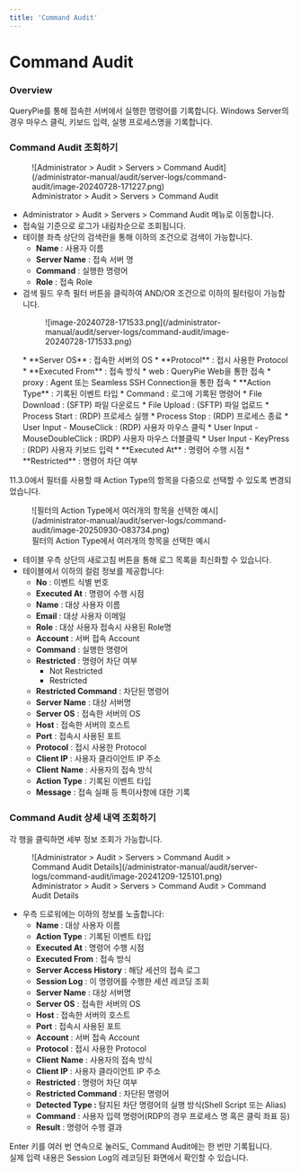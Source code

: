 ```yaml
---
title: 'Command Audit'
---
```



# Command Audit

### Overview

QueryPie를 통해 접속한 서버에서 실행한 명령어를 기록합니다. Windows Server의 경우 마우스 클릭, 키보드 입력, 실행 프로세스명을 기록합니다.

### Command Audit 조회하기

<figure data-layout="center" data-align="center">
![Administrator &gt; Audit &gt; Servers &gt; Command Audit](/administrator-manual/audit/server-logs/command-audit/image-20240728-171227.png)
<figcaption>
Administrator &gt; Audit &gt; Servers &gt; Command Audit
</figcaption>
</figure>

* Administrator &gt; Audit &gt; Servers &gt; Command Audit 메뉴로 이동합니다.
* 접속일 기준으로 로그가 내림차순으로 조회됩니다.
* 테이블 좌측 상단의 검색란을 통해 이하의 조건으로 검색이 가능합니다.
    *  **Name**  : 사용자 이름
    *  **Server Name**  : 접속 서버 명
    *  **Command**  : 실행한 명령어
    *  **Role**  : 접속 Role
* 검색 필드 우측 필터 버튼을 클릭하여 AND/OR 조건으로 이하의 필터링이 가능합니다.
  <figure data-layout="center" data-align="center">
  ![image-20240728-171533.png](/administrator-manual/audit/server-logs/command-audit/image-20240728-171533.png)
  </figure>
    *  **Server OS**  : 접속한 서버의 OS
    *  **Protocol** : 접시 사용한 Protocol
    *  **Executed From** : 접속 방식
        * web : QueryPie Web을 통한 접속
        * proxy : Agent 또는 Seamless SSH Connection을 통한 접속
    *  **Action Type** : 기록된 이벤트 타입
        * Command : 로그에 기록된 명령어
        * File Download : (SFTP) 파일 다운로드
        * File Upload : (SFTP) 파일 업로드
        * Process Start : (RDP) 프로세스 실행
        * Process Stop : (RDP) 프로세스 종료
        * User Input - MouseClick : (RDP) 사용자 마우스 클릭
        * User Input - MouseDoubleClick : (RDP) 사용자 마우스 더블클릭
        * User Input - KeyPress : (RDP) 사용자 키보드 입력
    *  **Executed At**  : 명령어 수행 시점
    *  **Restricted**  : 명령어 차단 여부

<Callout type="info">
11.3.0에서 필터를 사용할 때 Action Type의 항목을 다중으로 선택할 수 있도록 변경되었습니다.
<figure data-layout="center" data-align="center">
![필터의 Action Type에서 여러개의 항목을 선택한 예시](/administrator-manual/audit/server-logs/command-audit/image-20250930-083734.png)
<figcaption>
필터의 Action Type에서 여러개의 항목을 선택한 예시
</figcaption>
</figure>
</Callout>

* 테이블 우측 상단의 새로고침 버튼을 통해 로그 목록을 최신화할 수 있습니다.
* 테이블에서 이하의 컬럼 정보를 제공합니다:
    *  **No**  : 이벤트 식별 번호
    *  **Executed At**  : 명령어 수행 시점
    *  **Name**  : 대상 사용자 이름
    *  **Email**  : 대상 사용자 이메일
    *  **Role**  : 대상 사용자 접속시 사용된 Role명
    *  **Account**  : 서버 접속 Account
    *  **Command**  : 실행한 명령어
    *  **Restricted**  : 명령어 차단 여부
        * Not Restricted
        * Restricted
    *  **Restricted Command**  : 차단된 명령어
    *  **Server Name**  : 대상 서버명
    *  **Server OS**  : 접속한 서버의 OS
    *  **Host**  : 접속한 서버의 호스트
    *  **Port**  : 접속시 사용된 포트
    *  **Protocol** : 접시 사용한 Protocol
    *  **Client IP**  : 사용자 클라이언트 IP 주소
    *  **Client**   **Name**  : 사용자의 접속 방식
    *  **Action Type** : 기록된 이벤트 타입
    *  **Message**  : 접속 실패 등 특이사항에 대한 기록

### Command Audit 상세 내역 조회하기

각 행을 클릭하면 세부 정보 조회가 가능합니다.


<figure data-layout="center" data-align="center">
![Administrator &gt; Audit &gt; Servers &gt; Command Audit &gt; Command Audit Details](/administrator-manual/audit/server-logs/command-audit/image-20241209-125101.png)
<figcaption>
Administrator &gt; Audit &gt; Servers &gt; Command Audit &gt; Command Audit Details
</figcaption>
</figure>

* 우측 드로워에는 이하의 정보를 노출합니다:
    *  **Name**  : 대상 사용자 이름
    *  **Action Type** : 기록된 이벤트 타입
    *  **Executed At**  : 명령어 수행 시점
    *  **Executed From** : 접속 방식
    *  **Server Access History** : 해당 세션의 접속 로그
    *  **Session Log**  : 이 명령어를 수행한 세션 레코딩 조회
    *  **Server Name**  : 대상 서버명
    *  **Server OS**  : 접속한 서버의 OS
    *  **Host**  : 접속한 서버의 호스트
    *  **Port**  : 접속시 사용된 포트
    *  **Account**  : 서버 접속 Account
    *  **Protocol** : 접시 사용한 Protocol
    *  **Client**   **Name**  : 사용자의 접속 방식
    *  **Client IP**  : 사용자 클라이언트 IP 주소
    *  **Restricted**  : 명령어 차단 여부
    *  **Restricted Command**  : 차단된 명령어
    *  **Detected Type :** 탐지된 차단 명령어의 실행 방식(Shell Script 또는 Alias)
    *  **Command**  : 사용자 입력 명령어(RDP의 경우 프로세스 명 혹은 클릭 좌표 등)
    *  **Result**  : 명령어 수행 결과


<Callout type="important">
Enter 키를 여러 번 연속으로 눌러도, Command Audit에는 한 번만 기록됩니다.<br/>실제 입력 내용은 Session Log의 레코딩된 화면에서 확인할 수 있습니다.
</Callout>
